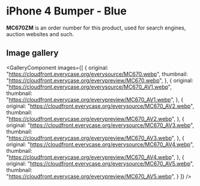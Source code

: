 
# iPhone 4 Bumper - Blue

<Callout type='info' emoji='👉🏻'>**MC670ZM** is an order number for this product, used for search engines, auction websites and such.</Callout>

## Image gallery

<GalleryComponent
    images={[
      {
        original: "https://cloudfront.everycase.org/everysource/MC670.webp",
        thumbnail: "https://cloudfront.everycase.org/everypreview/MC670.webp",
      },
      {
        original: "https://cloudfront.everycase.org/everysource/MC670_AV1.webp",
        thumbnail: "https://cloudfront.everycase.org/everypreview/MC670_AV1.webp",
      },
      {
        original: "https://cloudfront.everycase.org/everysource/MC670_AV2.webp",
        thumbnail: "https://cloudfront.everycase.org/everypreview/MC670_AV2.webp",
      },
      {
        original: "https://cloudfront.everycase.org/everysource/MC670_AV3.webp",
        thumbnail: "https://cloudfront.everycase.org/everypreview/MC670_AV3.webp",
      },
      {
        original: "https://cloudfront.everycase.org/everysource/MC670_AV4.webp",
        thumbnail: "https://cloudfront.everycase.org/everypreview/MC670_AV4.webp",
      },
      {
        original: "https://cloudfront.everycase.org/everysource/MC670_AV5.webp",
        thumbnail: "https://cloudfront.everycase.org/everypreview/MC670_AV5.webp",
      }
    ]}
  />
